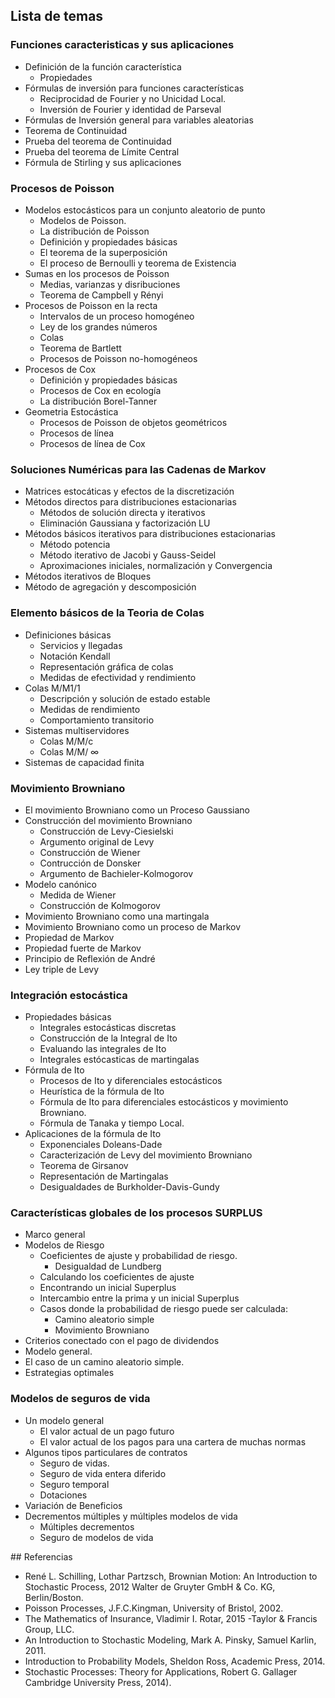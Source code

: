 ## Lista de temas

###  Funciones caracteristicas y sus aplicaciones

* Definición de la función característica
  - Propiedades
* Fórmulas de inversión para funciones características
  - Reciprocidad de Fourier y no Unicidad Local.
  - Inversión de Fourier y identidad de Parseval
* Fórmulas de Inversión general para variables aleatorias
* Teorema de Continuidad
 - Prueba del teorema de Continuidad
 - Prueba del teorema de Límite Central
* Fórmula de Stirling y sus aplicaciones


### Procesos de Poisson

* Modelos estocásticos para un conjunto aleatorio de punto
  - Modelos de Poisson.
  - La distribución de Poisson
  - Definición y propiedades básicas
  - El teorema de la superposición
  - El proceso de Bernoulli y teorema de Existencia
* Sumas en los procesos de Poisson
  - Medias, varianzas y disribuciones
  - Teorema de Campbell y Rényi
* Procesos de Poisson en la recta
  - Intervalos de un proceso homogéneo
  - Ley de los grandes números
  - Colas
  - Teorema de Bartlett
  - Procesos de Poisson no-homogéneos
* Procesos de Cox
  - Definición y propiedades básicas
  - Procesos de Cox en ecología
  - La distribución Borel-Tanner
* Geometria Estocástica
  - Procesos de Poisson de objetos geométricos
  - Procesos de  línea
  - Procesos de línea de Cox
  
### Soluciones Numéricas para las Cadenas de Markov

* Matrices estocáticas y efectos de la discretización
* Métodos directos para distribuciones estacionarias
  - Métodos de solución directa y iterativos
  - Eliminación Gaussiana y factorización LU
* Métodos básicos iterativos para distribuciones estacionarias 
  - Método potencia
  - Método iterativo de Jacobi y Gauss-Seidel
  - Aproximaciones iniciales, normalización y Convergencia
 * Métodos iterativos de Bloques
 * Método de agregación y descomposición
 
### Elemento básicos de la Teoria de Colas

* Definiciones básicas
  - Servicios y llegadas
  - Notación Kendall 
  - Representación gráfica de colas
  - Medidas de efectividad y rendimiento
* Colas M/M1/1 
  - Descripción y solución de estado estable
  - Medidas de rendimiento
  - Comportamiento transitorio
* Sistemas multiservidores
  - Colas M/M/c
  - Colas M/M/ ∞
* Sistemas de capacidad finita

### Movimiento Browniano

* El movimiento Browniano como un Proceso Gaussiano
* Construcción del movimiento Browniano
  - Construcción de Levy-Ciesielski
  - Argumento original de Levy
  - Construcción de Wiener
  - Contrucción de Donsker 
  - Argumento de Bachieler-Kolmogorov
* Modelo canónico
  - Medida de Wiener
  - Construcción  de Kolmogorov
 * Movimiento Browniano como una martingala
 * Movimiento Browniano como un proceso de Markov
  - Propiedad de Markov
  - Propiedad fuerte de Markov
  - Principio de Reflexión de André
  - Ley triple de Levy


### Integración estocástica

* Propiedades básicas
  - Integrales estocásticas discretas
  - Construcción de la Integral de Ito
  - Evaluando las integrales de Ito
  - Integrales estócasticas de martingalas
  
* Fórmula de Ito
  - Procesos de Ito y diferenciales estocásticos
  - Heurística de la fórmula de Ito
  - Fórmula de Ito para diferenciales estocásticos  y movimiento Browniano.
  - Fórmula de Tanaka y tiempo Local.
 
* Aplicaciones de la fórmula de Ito
  - Exponenciales Doleans-Dade
  - Caracterización de Levy del movimiento Browniano
  - Teorema de Girsanov
  - Representación de Martingalas
  - Desigualdades de Burkholder-Davis-Gundy
  
### Características globales de los procesos SURPLUS

* Marco general
* Modelos de Riesgo
  - Coeficientes de ajuste y probabilidad de riesgo.
    * Desigualdad de Lundberg
  - Calculando los coeficientes de ajuste
  - Encontrando un inicial Superplus
  - Intercambio entre la prima y un inicial Superplus
  - Casos donde la probabilidad de riesgo puede ser calculada:
      * Camino aleatorio simple 
      * Movimiento Browniano
 * Criterios conectado con el pago de dividendos
  - Modelo general.
  - El caso de un camino aleatorio simple.
  - Estrategias optimales
  
###  Modelos de seguros de vida

* Un modelo general
  - El valor actual de un pago futuro 
  - El valor actual de los pagos para una cartera de muchas normas
* Algunos tipos particulares de contratos
  - Seguro de vidas.
  - Seguro de vida entera diferido
  - Seguro temporal
  - Dotaciones
* Variación de Beneficios
* Decrementos múltiples y múltiples modelos de vida
  - Múltiples decrementos
  - Seguro de modelos de vida
 
 ## Referencias
 
 * René L. Schilling, Lothar Partzsch, Brownian Motion: An Introduction to Stochastic Process, 2012 Walter de Gruyter GmbH & Co. KG, Berlin/Boston.
 * Poisson Processes, J.F.C.Kingman, University of Bristol, 2002.
 * The Mathematics of Insurance, Vladimir I. Rotar,  2015 -Taylor & Francis Group, LLC.
 * An Introduction to Stochastic Modeling, Mark A. Pinsky, Samuel Karlin, 2011.
 * Introduction to Probability Models, Sheldon Ross, Academic Press,  2014.
 * Stochastic Processes: Theory for Applications, Robert G. Gallager Cambridge University Press,  2014).
